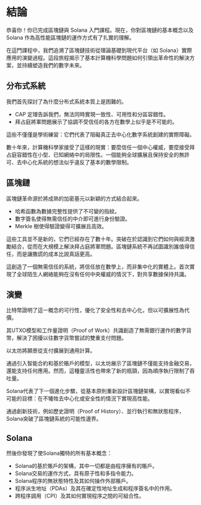 
# 結論

恭喜你！你已完成區塊鏈與 Solana 入門課程。現在，你對區塊鏈的基本概念以及 Solana 作為高性能區塊鏈的運作方式有了扎實的理解。

在這門課程中，我們追溯了區塊鏈技術從理論基礎到現代平台（如 Solana）實際應用的演變過程。這段旅程揭示了基本計算機科學問題如何引領出革命性的解決方案，並持續塑造我們的數字未來。

## 分布式系統

我們首先探討了為什麼分布式系統本質上是困難的。
- CAP 定理告訴我們，無法同時實現一致性、可用性和分區容錯性。
- 拜占庭將軍問題展示了協調不受信任的各方在數學上似乎是不可能的。

這些不僅僅是學術練習：它們代表了阻礙真正去中心化數字系統創建的實際障礙。

數十年來，計算機科學家接受了這樣的現實：要麼信任一個中心權威，要麼接受拜占庭容錯性在小型、已知網絡中的局限性。一個能夠全球擴展且保持安全的無許可、去中心化系統的想法似乎違反了基本的數學限制。

## 區塊鏈

區塊鏈革命源於將成熟的加密基元以新穎的方式結合起來。
- 哈希函數為數據完整性提供了不可變的指紋。
- 數字簽名使得無需信任的中介即可進行身份驗證。
- Merkle 樹使得驗證變得可擴展且高效。

這些工具並不是新的，它們已經存在了數十年。突破在於認識到它們如何與經濟激勵結合，從而在大規模上解決拜占庭將軍問題。區塊鏈系統不再試圖識別誰值得信任，而是讓撒謊的成本比說真話更高。

這創造了一個無需信任的系統，將信任放在數學上，而非集中化的實體上。首次實現了全球陌生人網絡能夠在沒有任何中央權威的情況下，對共享數據保持共識。

## 演變

比特幣證明了這一概念的可行性，優化了安全性和去中心化，但以可擴展性為代價。

其UTXO模型和工作量證明（Proof of Work）共識創造了無需銀行運作的數字貨幣，解決了困擾以往數字貨幣嘗試的雙重支付問題。

以太坊將願景從支付擴展到通用計算。

通過引入智能合約和基於賬戶的模型，以太坊展示了區塊鏈不僅能支持金融交易，還能支持任何應用。然而，這種靈活性也帶來了新的瓶頸，因為順序執行限制了吞吐量。

Solana代表了下一個進化步驟，從基本原則重新設計區塊鏈架構，以實現看似不可能的目標：在不犧牲去中心化或安全性的情況下實現高性能。

通過創新技術，例如歷史證明（Proof of History）、並行執行和無狀態程序，Solana突破了區塊鏈系統的可能性邊界。

## Solana

然後你發現了使Solana獨特的所有基本概念：

- Solana的基於賬戶的架構，其中一切都是由程序擁有的賬戶。
- Solana交易的運作方式，具有原子性和多指令能力。
- Solana程序的無狀態特性及其如何操作外部賬戶。
- 程序派生地址（PDAs）及其在確定性地址生成和程序簽名中的作用。
- 跨程序調用（CPI）及其如何實現程序之間的可組合性。